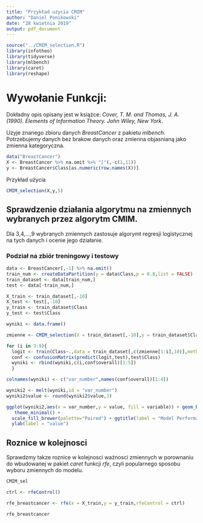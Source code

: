 ```yaml
---
title: "Przykład użycia CMIM"
author: "Daniel Ponikowski"
date: "28 kwietnia 2019"
output: pdf_document
---
```


```r
source("../CMIM_selection.R")
library(infotheo)
library(tidyverse)
library(mlbench)
library(caret)
library(reshape)
```

# Wywołanie Funkcji:

Dokładny opis opisany jest w książce: *Cover, T. M. and Thomas, J. A. (1990). Elements of Information Theory. John Wiley, New York*.

Uzyje znanego zbioru danych *BreastCancer* z pakietu *mlbench*. Potrzebujemy danych bez brakow danych oraz zmienna objasnianą jako zmienna kategoryczna.
```r
data("BreastCancer")
X <- BreastCancer %>% na.omit %>% "["(,-c(1,11))
y <- BreastCancer$Class[as.numeric(row.names(X))]
```


Przykład użycia
```r
CMIM_selection(X,y,5)
```


## Sprawdzenie działania algorytmu na zmiennych wybranych przez algorytm CMIM.

Dla 3,4,...,9 wybranych zmiennych zastosuje algorymt regresji logistycznej na tych danych i ocenie jego działanie.

### Podział na zbiór treningowy i testowy
```r
data <- BreastCancer[,-1] %>% na.omit()
train_num <- createDataPartition(y = data$Class,p = 0.8,list = FALSE)
train_dataset <- data[train_num,]
test <- data[-train_num,]
```

```r
X_train <- train_dataset[,-10]
X_test <- test[,-10]
y_train <- train_dataset$Class
y_test <- test$Class

wyniki <- data.frame()

zmienne <- CMIM_selection(X = train_dataset[,-10],y = train_dataset$Class,kmax = 9)$S

for (i in 3:9){
  logit <- train(Class~.,data = train_dataset[,c(zmienne[1:i],10)],method = "glmnet",family = "binomial")      
  conf <- confusionMatrix(predict(logit,test),test$Class)
  wyniki <- rbind(wyniki,c(i,conf$overall)[1:5])
  }

colnames(wyniki) <- c("var_number",names(conf$overall)[1:4])

```

```r
wyniki2 <- melt(wyniki,id = "var_number")
wyniki2$value <- round(wyniki2$value,3)

ggplot(wyniki2,aes(x = var_number,y = value, fill = variable)) + geom_bar(stat = "identity", position=position_dodge()) +
   theme_minimal() +
  scale_fill_brewer(palette="Paired") + ggtitle(label = "Model Performance") + theme(plot.title = element_text(hjust = 0.5)) +
  ylab(label = "value")
```

## Roznice w kolejnosci

Sprawdzmy takze roznice w kolejnosci ważnosci zmiennych w porownaniu do wbudowanej w pakiet *caret* funkcji *rfe*, czyli popularnego sposobu wyboru zmiennych do modelu.

```r
CMIM_sel

ctrl <- rfeControl()

rfe_breastcancer <- rfe(x = X_train,y = y_train,rfeControl = ctrl)

rfe_breastcancer
```
